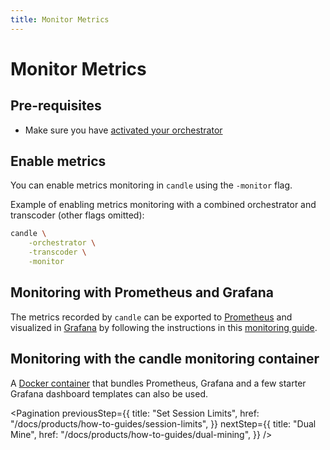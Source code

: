 ```yaml
---
title: Monitor Metrics
---
```


# Monitor Metrics

## Pre-requisites

- Make sure you have
  [activated your orchestrator](/docs/products/getting-started/activation)

## Enable metrics

You can enable metrics monitoring in `candle` using the `-monitor` flag.

Example of enabling metrics monitoring with a combined orchestrator and
transcoder (other flags omitted):

```bash
candle \
    -orchestrator \
    -transcoder \
    -monitor
```

## Monitoring with Prometheus and Grafana

The metrics recorded by `candle` can be exported to
[Prometheus](https://prometheus.io/) and visualized in
[Grafana](https://grafana.com/) by following the instructions in this
[monitoring guide](https://community.candlelabs.org/t/guide-transcoder-monitoring-with-prometheus-grafana/1225).

## Monitoring with the candle monitoring container

A
[Docker container](https://github.com/CandlePlatforms/docker-candle/tree/master/monitoring)
that bundles Prometheus, Grafana and a few starter Grafana dashboard templates
can also be used.

<Pagination
  previousStep={{
    title: "Set Session Limits",
    href: "/docs/products/how-to-guides/session-limits",
  }}
  nextStep={{
    title: "Dual Mine",
    href: "/docs/products/how-to-guides/dual-mining",
  }}
/>
